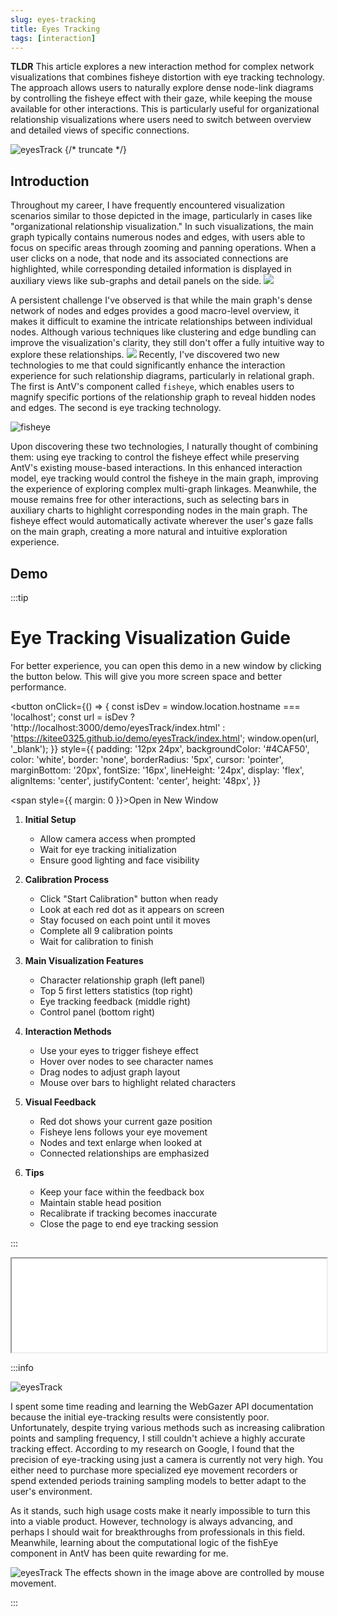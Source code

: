 ```yaml
---
slug: eyes-tracking
title: Eyes Tracking
tags: [interaction]
---
```


**TLDR**
This article explores a new interaction method for complex network visualizations that combines fisheye distortion with eye tracking technology. The approach allows users to naturally explore dense node-link diagrams by controlling the fisheye effect with their gaze, while keeping the mouse available for other interactions. This is particularly useful for organizational relationship visualizations where users need to switch between overview and detailed views of specific connections.

<img src="/img/D3 Fish Eyes.gif" alt="eyesTrack" />
{/* truncate */}

## Introduction

Throughout my career, I have frequently encountered visualization scenarios similar to those depicted in the image, particularly in cases like "organizational relationship visualization." In such visualizations, the main graph typically contains numerous nodes and edges, with users able to focus on specific areas through zooming and panning operations. When a user clicks on a node, that node and its associated connections are highlighted, while corresponding detailed information is displayed in auxiliary views like sub-graphs and detail panels on the side.
![](https://kitee-1301346990.cos.ap-nanjing.myqcloud.com/Obsidian/202501250944706.png?imageSlim)

A persistent challenge I've observed is that while the main graph's dense network of nodes and edges provides a good macro-level overview, it makes it difficult to examine the intricate relationships between individual nodes. Although various techniques like clustering and edge bundling can improve the visualization's clarity, they still don't offer a fully intuitive way to explore these relationships.
![](https://kitee-1301346990.cos.ap-nanjing.myqcloud.com/Obsidian/202501250959212.png?imageSlim)
Recently, I've discovered two new technologies to me that could significantly enhance the interaction experience for such relationship diagrams, particularly in relational graph. The first is AntV's component called `fisheye`, which enables users to magnify specific portions of the relationship graph to reveal hidden nodes and edges. The second is eye tracking technology.

<img src="/img/AntV Fish Eyes.gif" alt="fisheye" />

Upon discovering these two technologies, I naturally thought of combining them: using eye tracking to control the fisheye effect while preserving AntV's existing mouse-based interactions. In this enhanced interaction model, eye tracking would control the fisheye in the main graph, improving the experience of exploring complex multi-graph linkages. Meanwhile, the mouse remains free for other interactions, such as selecting bars in auxiliary charts to highlight corresponding nodes in the main graph. The fisheye effect would automatically activate wherever the user's gaze falls on the main graph, creating a more natural and intuitive exploration experience.

## Demo

:::tip

# Eye Tracking Visualization Guide

For better experience, you can open this demo in a new window by clicking the button below. This will give you more screen space and better performance.

<button
  onClick={() => {
    const isDev = window.location.hostname === 'localhost';
    const url = isDev
      ? 'http://localhost:3000/demo/eyesTrack/index.html'
      : 'https://kitee0325.github.io/demo/eyesTrack/index.html';
    window.open(url, '_blank');
  }}
  style={{
    padding: '12px 24px',
    backgroundColor: '#4CAF50',
    color: 'white',
    border: 'none',
    borderRadius: '5px',
    cursor: 'pointer',
    marginBottom: '20px',
    fontSize: '16px',
    lineHeight: '24px',
    display: 'flex',
    alignItems: 'center',
    justifyContent: 'center',
    height: '48px',
  }}
>
  <span style={{ margin: 0 }}>Open in New Window</span>
</button>

1. **Initial Setup**

   - Allow camera access when prompted
   - Wait for eye tracking initialization
   - Ensure good lighting and face visibility

2. **Calibration Process**

   - Click "Start Calibration" button when ready
   - Look at each red dot as it appears on screen
   - Stay focused on each point until it moves
   - Complete all 9 calibration points
   - Wait for calibration to finish

3. **Main Visualization Features**

   - Character relationship graph (left panel)
   - Top 5 first letters statistics (top right)
   - Eye tracking feedback (middle right)
   - Control panel (bottom right)

4. **Interaction Methods**

   - Use your eyes to trigger fisheye effect
   - Hover over nodes to see character names
   - Drag nodes to adjust graph layout
   - Mouse over bars to highlight related characters

5. **Visual Feedback**

   - Red dot shows your current gaze position
   - Fisheye lens follows your eye movement
   - Nodes and text enlarge when looked at
   - Connected relationships are emphasized

6. **Tips**
   - Keep your face within the feedback box
   - Maintain stable head position
   - Recalibrate if tracking becomes inaccurate
   - Close the page to end eye tracking session

:::

<iframe
  src="/demo/eyesTrack/index.html"
  width="100%"
  style={{ border: 'none' }}
  onLoad={(e) => {
    // Adjust iframe height to match content
    const iframe = e.target;
    iframe.style.height =
      iframe.contentWindow.document.documentElement.scrollHeight + 'px';
  }}
></iframe>

:::info

<img src="/img/Eye Tracking Visualization.gif" alt="eyesTrack" />

I spent some time
reading and learning the WebGazer API documentation because the initial eye-tracking
results were consistently poor. Unfortunately, despite trying various methods such
as increasing calibration points and sampling frequency, I still couldn't achieve
a highly accurate tracking effect. According to my research on Google, I found that
the precision of eye-tracking using just a camera is currently not very high. You
either need to purchase more specialized eye movement recorders or spend extended
periods training sampling models to better adapt to the user's environment.

As it stands, such high usage costs make it nearly impossible to turn this into a viable product. However, technology is always advancing, and perhaps I should wait for breakthroughs from professionals in this field. Meanwhile, learning about the computational logic of the fishEye component in AntV has been quite rewarding for me.

<img src="/img/D3 Fish Eyes.gif" alt="eyesTrack" />
The effects shown in the image above are controlled by mouse movement.

:::
